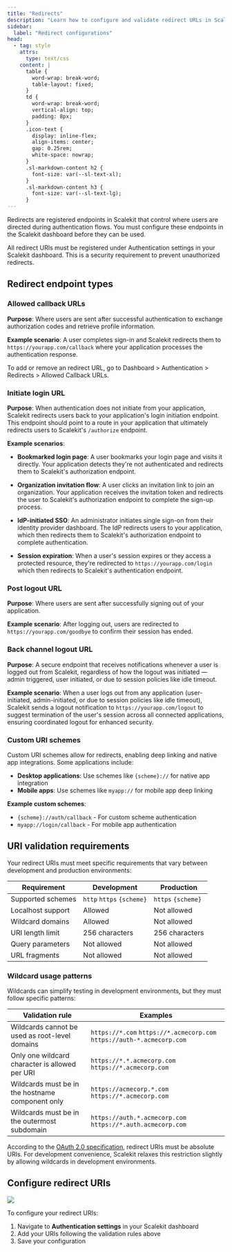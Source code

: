 ```yaml
---
title: "Redirects"
description: "Learn how to configure and validate redirect URLs in Scalekit for secure authentication flows, including callback, login, logout, and back-channel logout endpoints."
sidebar:
  label: "Redirect configurations"
head:
  - tag: style
    attrs:
      type: text/css
    content: |
      table {
        word-wrap: break-word;
        table-layout: fixed;
      }
      td {
        word-wrap: break-word;
        vertical-align: top;
        padding: 8px;
      }
      .icon-text {
        display: inline-flex;
        align-items: center;
        gap: 0.25rem;
        white-space: nowrap;
      }
      .sl-markdown-content h2 {
        font-size: var(--sl-text-xl);
      }
      .sl-markdown-content h3 {
        font-size: var(--sl-text-lg);
      }
---
```



Redirects are registered endpoints in Scalekit that control where users are directed during authentication flows. You must configure these endpoints in the Scalekit dashboard before they can be used.

All redirect URIs must be registered under Authentication settings in your Scalekit dashboard. This is a security requirement to prevent unauthorized redirects.


## Redirect endpoint types

### Allowed callback URLs
**Purpose**: Where users are sent after successful authentication to exchange authorization codes and retrieve profile information.

**Example scenario**: A user completes sign-in and Scalekit redirects them to `https://yourapp.com/callback` where your application processes the authentication response.

To add or remove an redirect URL, go to Dashboard > Authentication > Redirects > Allowed Callback URLs.

### Initiate login URL
**Purpose**: When authentication does not initiate from your application, Scalekit redirects users back to your application's login initiation endpoint. This endpoint should point to a route in your application that ultimately redirects users to Scalekit's `/authorize` endpoint.

**Example scenarios**:

- **Bookmarked login page**: A user bookmarks your login page and visits it directly. Your application detects they're not authenticated and redirects them to Scalekit's authorization endpoint.

- **Organization invitation flow**: A user clicks an invitation link to join an organization. Your application receives the invitation token and redirects the user to Scalekit's authorization endpoint to complete the sign-up process.

- **IdP-initiated SSO**: An administrator initiates single sign-on from their identity provider dashboard. The IdP redirects users to your application, which then redirects them to Scalekit's authorization endpoint to complete authentication.

- **Session expiration**: When a user's session expires or they access a protected resource, they're redirected to `https://yourapp.com/login` which then redirects to Scalekit's authentication endpoint.

### Post logout URL
**Purpose**: Where users are sent after successfully signing out of your application.

**Example scenario**: After logging out, users are redirected to `https://yourapp.com/goodbye` to confirm their session has ended.

### Back channel logout URL
**Purpose**: A secure endpoint that receives notifications whenever a user is logged out from Scalekit, regardless of how the logout was initiated — admin triggered, user initiated, or due to session policies like idle timeout.

**Example scenario**: When a user logs out from any application (user-initiated, admin-initiated, or due to session policies like idle timeout), Scalekit sends a logout notification to `https://yourapp.com/logout` to suggest termination of the user's session across all connected applications, ensuring coordinated logout for enhanced security.

### Custom URI schemes

Custom URI schemes allow for redirects, enabling deep linking and native app integrations. Some applications include:
- **Desktop applications**: Use schemes like `{scheme}://` for native app integration
- **Mobile apps**: Use schemes like `myapp://` for mobile app deep linking

**Example custom schemes**:
- `{scheme}://auth/callback` - For custom scheme authentication
- `myapp://login/callback` - For mobile app authentication


## URI validation requirements

Your redirect URIs must meet specific requirements that vary between development and production environments:

| Requirement | Development | Production |
| ----------- | ----------- | ---------- |
| Supported schemes | <span class="icon-text"><Icon name="approve-check" /> `http` <Icon name="approve-check" /> `https` <Icon name="approve-check" /> `{scheme}`</span> | <span class="icon-text"><Icon name="approve-check" /> `https` <Icon name="approve-check" /> `{scheme}`</span> |
| Localhost support | <span class="icon-text"><Icon name="approve-check" /> Allowed</span> | <span class="icon-text"><Icon name="error" /> Not allowed</span> |
| Wildcard domains | <span class="icon-text"><Icon name="approve-check" /> Allowed</span> | <span class="icon-text"><Icon name="error" /> Not allowed</span> |
| URI length limit | 256 characters | 256 characters |
| Query parameters | <span class="icon-text"><Icon name="error" /> Not allowed</span> | <span class="icon-text"><Icon name="error" /> Not allowed</span> |
| URL fragments | <span class="icon-text"><Icon name="error" /> Not allowed</span> | <span class="icon-text"><Icon name="error" /> Not allowed</span> |



### Wildcard usage patterns

Wildcards can simplify testing in development environments, but they must follow specific patterns:

| Validation rule                                                                     | Examples                                                                                                                                                                                                          |
| ----------------------------------------------------------------------------------- | ---------------------------------------------------------------------------------------------------------------------------------------------------------------------------------------------------------------- |
| Wildcards cannot be used as root-level domains                          | <div style="display: inline-flex; align-items: center; gap: 0.5rem;"><Icon name="error" /> `https://*.com`</div> <div style="display: inline-flex; align-items: center; gap: 0.5rem;"><Icon name="approve-check" /> `https://*.acmecorp.com`</div> <div style="display: inline-flex; align-items: center; gap: 0.5rem;"><Icon name="approve-check" /> `https://auth-*.acmecorp.com`</div> |
| Only one wildcard character is allowed per URI                                 | <div style="display: inline-flex; align-items: center; gap: 0.5rem;"><Icon name="error" /> `https://*.*.acmecorp.com`</div> <div style="display: inline-flex; align-items: center; gap: 0.5rem;"><Icon name="approve-check" /> `https://*.acmecorp.com`</div>                                                                            |
| Wildcards must be in the hostname component only     | <div style="display: inline-flex; align-items: center; gap: 0.5rem;"><Icon name="error" /> `https://acmecorp.*.com`</div> <div style="display: inline-flex; align-items: center; gap: 0.5rem;"><Icon name="approve-check" /> `https://*.acmecorp.com`</div>                                                                  |
| Wildcards must be in the outermost subdomain | <div style="display: inline-flex; align-items: center; gap: 0.5rem;"><Icon name="error" /> `https://auth.*.acmecorp.com`</div> <div style="display: inline-flex; align-items: center; gap: 0.5rem;"><Icon name="approve-check" /> `https://*.auth.acmecorp.com`</div>                                                        |

<Aside type="caution">
According to the <a href="https://tools.ietf.org/html/rfc6749#section-3.1.2" target="_blank">OAuth 2.0 specification</a>, redirect URIs must be absolute URIs. For development convenience, Scalekit relaxes this restriction slightly by allowing wildcards in development environments.
</Aside>

## Configure redirect URIs

![](@/assets/docs/redirects/screenshot.png)

To configure your redirect URIs:

1. Navigate to **Authentication settings** in your Scalekit dashboard
2. Add your URIs following the validation rules above
3. Save your configuration